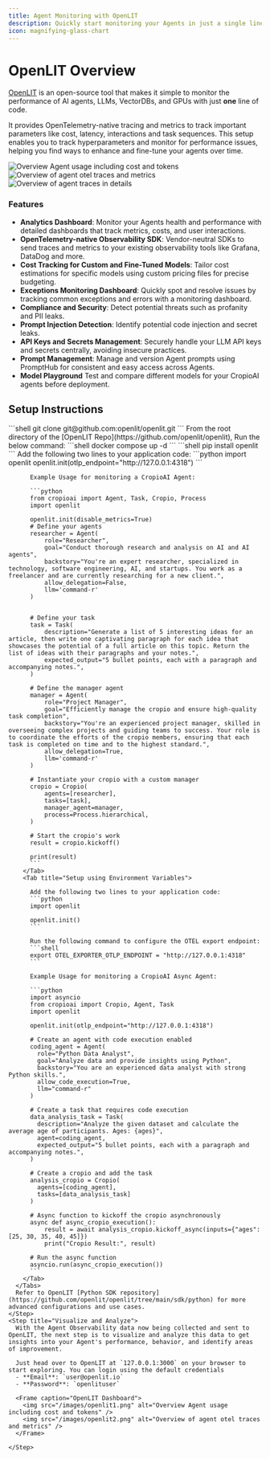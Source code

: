 ```yaml
---
title: Agent Monitoring with OpenLIT
description: Quickly start monitoring your Agents in just a single line of code with OpenTelemetry.
icon: magnifying-glass-chart
---
```


# OpenLIT Overview

[OpenLIT](https://github.com/openlit/openlit?src=cropioai-docs) is an open-source tool that makes it simple to monitor the performance of AI agents, LLMs, VectorDBs, and GPUs with just **one** line of code. 

It provides OpenTelemetry-native tracing and metrics to track important parameters like cost, latency, interactions and task sequences. 
This setup enables you to track hyperparameters and monitor for performance issues, helping you find ways to enhance and fine-tune your agents over time.

<Frame caption="OpenLIT Dashboard">
  <img src="/images/openlit1.png" alt="Overview Agent usage including cost and tokens" />
  <img src="/images/openlit2.png" alt="Overview of agent otel traces and metrics" />
  <img src="/images/openlit3.png" alt="Overview of agent traces in details" />
</Frame>

### Features

- **Analytics Dashboard**: Monitor your Agents health and performance with detailed dashboards that track metrics, costs, and user interactions.
- **OpenTelemetry-native Observability SDK**: Vendor-neutral SDKs to send traces and metrics to your existing observability tools like Grafana, DataDog and more.
- **Cost Tracking for Custom and Fine-Tuned Models**: Tailor cost estimations for specific models using custom pricing files for precise budgeting.
- **Exceptions Monitoring Dashboard**: Quickly spot and resolve issues by tracking common exceptions and errors with a monitoring dashboard.
- **Compliance and Security**: Detect potential threats such as profanity and PII leaks.
- **Prompt Injection Detection**: Identify potential code injection and secret leaks.
- **API Keys and Secrets Management**: Securely handle your LLM API keys and secrets centrally, avoiding insecure practices.
- **Prompt Management**: Manage and version Agent prompts using PromptHub for consistent and easy access across Agents.
- **Model Playground** Test and compare different models for your CropioAI agents before deployment.

## Setup Instructions

<Steps>
    <Step title="Deploy OpenLIT">
      <Steps>
        <Step title="Git Clone OpenLIT Repository">
          ```shell
          git clone git@github.com:openlit/openlit.git
          ```
        </Step>
        <Step title="Start Docker Compose">
          From the root directory of the [OpenLIT Repo](https://github.com/openlit/openlit), Run the below command:
          ```shell
          docker compose up -d
          ```
        </Step>
      </Steps>
    </Step>
    <Step title="Install OpenLIT SDK">
      ```shell
      pip install openlit
      ```
    </Step>
    <Step title="Initialize OpenLIT in Your Application">
      Add the following two lines to your application code:
      <Tabs>
        <Tab title="Setup using function arguments">
          ```python
          import openlit
          openlit.init(otlp_endpoint="http://127.0.0.1:4318")
          ```
          
          Example Usage for monitoring a CropioAI Agent:
    
          ```python
          from cropioai import Agent, Task, Cropio, Process
          import openlit

          openlit.init(disable_metrics=True)
          # Define your agents
          researcher = Agent(
              role="Researcher",
              goal="Conduct thorough research and analysis on AI and AI agents",
              backstory="You're an expert researcher, specialized in technology, software engineering, AI, and startups. You work as a freelancer and are currently researching for a new client.",
              allow_delegation=False,
              llm='command-r'
          )


          # Define your task
          task = Task(
              description="Generate a list of 5 interesting ideas for an article, then write one captivating paragraph for each idea that showcases the potential of a full article on this topic. Return the list of ideas with their paragraphs and your notes.",
              expected_output="5 bullet points, each with a paragraph and accompanying notes.",
          )

          # Define the manager agent
          manager = Agent(
              role="Project Manager",
              goal="Efficiently manage the cropio and ensure high-quality task completion",
              backstory="You're an experienced project manager, skilled in overseeing complex projects and guiding teams to success. Your role is to coordinate the efforts of the cropio members, ensuring that each task is completed on time and to the highest standard.",
              allow_delegation=True,
              llm='command-r'
          )

          # Instantiate your cropio with a custom manager
          cropio = Cropio(
              agents=[researcher],
              tasks=[task],
              manager_agent=manager,
              process=Process.hierarchical,
          )

          # Start the cropio's work
          result = cropio.kickoff()

          print(result)
          ```
        </Tab>
        <Tab title="Setup using Environment Variables">

          Add the following two lines to your application code:
          ```python
          import openlit

          openlit.init()
          ```

          Run the following command to configure the OTEL export endpoint:
          ```shell
          export OTEL_EXPORTER_OTLP_ENDPOINT = "http://127.0.0.1:4318"
          ```

          Example Usage for monitoring a CropioAI Async Agent:

          ```python
          import asyncio
          from cropioai import Cropio, Agent, Task
          import openlit

          openlit.init(otlp_endpoint="http://127.0.0.1:4318")

          # Create an agent with code execution enabled
          coding_agent = Agent(
            role="Python Data Analyst",
            goal="Analyze data and provide insights using Python",
            backstory="You are an experienced data analyst with strong Python skills.",
            allow_code_execution=True,
            llm="command-r"
          )

          # Create a task that requires code execution
          data_analysis_task = Task(
            description="Analyze the given dataset and calculate the average age of participants. Ages: {ages}",
            agent=coding_agent,
            expected_output="5 bullet points, each with a paragraph and accompanying notes.",
          )

          # Create a cropio and add the task
          analysis_cropio = Cropio(
            agents=[coding_agent],
            tasks=[data_analysis_task]
          )

          # Async function to kickoff the cropio asynchronously
          async def async_cropio_execution():
              result = await analysis_cropio.kickoff_async(inputs={"ages": [25, 30, 35, 40, 45]})
              print("Cropio Result:", result)

          # Run the async function
          asyncio.run(async_cropio_execution())
          ```
        </Tab>
      </Tabs>
      Refer to OpenLIT [Python SDK repository](https://github.com/openlit/openlit/tree/main/sdk/python) for more advanced configurations and use cases.
    </Step>
    <Step title="Visualize and Analyze">
      With the Agent Observability data now being collected and sent to OpenLIT, the next step is to visualize and analyze this data to get insights into your Agent's performance, behavior, and identify areas of improvement.

      Just head over to OpenLIT at `127.0.0.1:3000` on your browser to start exploring. You can login using the default credentials
      - **Email**: `user@openlit.io`
      - **Password**: `openlituser`
      
      <Frame caption="OpenLIT Dashboard">
        <img src="/images/openlit1.png" alt="Overview Agent usage including cost and tokens" />
        <img src="/images/openlit2.png" alt="Overview of agent otel traces and metrics" />
      </Frame>

    </Step>
</Steps> 

